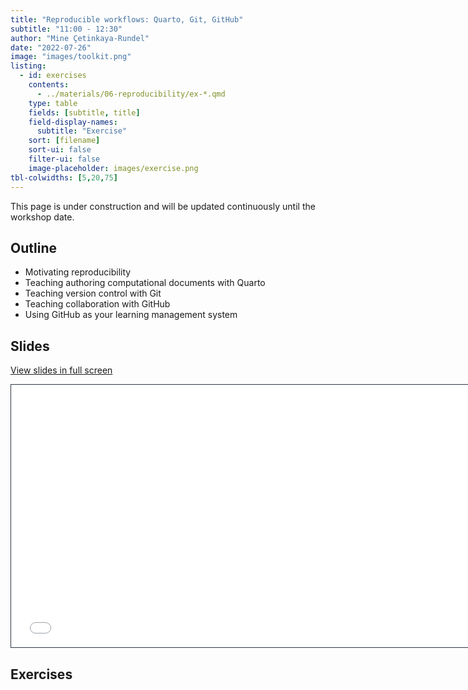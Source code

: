 ```yaml
---
title: "Reproducible workflows: Quarto, Git, GitHub"
subtitle: "11:00 - 12:30"
author: "Mine Çetinkaya-Rundel"
date: "2022-07-26"
image: "images/toolkit.png"
listing:
  - id: exercises
    contents:
      - ../materials/06-reproducibility/ex-*.qmd
    type: table
    fields: [subtitle, title]
    field-display-names:
      subtitle: "Exercise"
    sort: [filename]
    sort-ui: false
    filter-ui: false
    image-placeholder: images/exercise.png
tbl-colwidths: [5,20,75]
---
```


::: callout-warning
This page is under construction and will be updated continuously until the workshop date.
:::

## Outline

-   Motivating reproducibility
-   Teaching authoring computational documents with Quarto
-   Teaching version control with Git
-   Teaching collaboration with GitHub
-   Using GitHub as your learning management system

## Slides

[View slides in full screen](../materials/06-reproduciblity/index.html)

```{=html}
<iframe class="slide-deck" src="../materials/06-reproduciblity/" height="420" width="747" style="border: 1px solid #2e3846;"></iframe>
```
## Exercises

::: {#exercises}
:::
